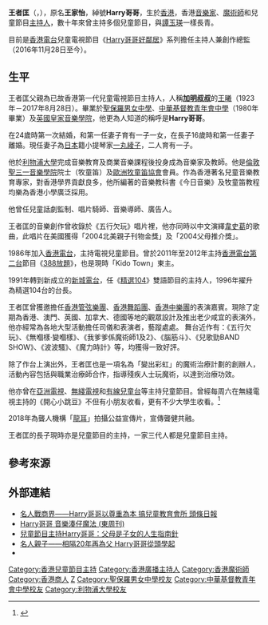 {{藝人
|姓名 = 王者匡
|類型 = 男藝人
|圖片 = 
|圖片尺寸 = 
|圖片簡介 = 
|本名 = 王家怡
|外文名 = 
|外文 = 
|羅馬拼音 = 
|英文名 = Harry Wong
|暱稱 = Harry哥哥
|其他藝名 = 
|國籍 = {{CHN-HKG}}
|民族 = [[漢族|漢族]]
|籍貫 = 
|出生日期 = {{birth date and age|1963|1|17}}
|出生地點 = {{HKG-1959}}
|逝世日期 = 
|逝世地點 = 
|職業 = [[音樂家|音樂家]]、[[魔術师|魔術师]]、[[综艺節目|综艺節目]][[主持人|主持人]]
|語言 = [[粵語|粵語]]、[[英語|英語]]
|教育程度 = [[利物浦大學|利物浦大學]]音樂教育及商業音樂課程
|母校 = [[聖保羅男女中學|聖保羅男女中學]]<br>[[中華基督教青年會中學|中華基督教青年會中學]]
|宗教信仰 = 
|配偶 = {{marriage|[[一丸綾子|一丸綾子]]|2006}}
|兒女 = 二子一女
|父母 = 
|音樂類型 = 
|演奏樂器 = 
|出道地點 = 
|出道日期 = 
|出道作 = 
|代表作 = 
|活躍年代 = 1980年代至今
|唱片公司 = 
|經紀公司 = [[香港電台|香港電台]]
|網站 = 
|相關團體 = 
|IMDb = 
|現任成員 = 
|過往成員 = 
|獎項 = 
}}

'''王者匡'''（'''{{lang|en|Harry Wong}}'''，{{bd|1963年|1月17日}}），原名'''王家怡'''，綽號'''Harry哥哥'''，生於[[香港|香港]]，香港[[音樂家|音樂家]]、[[魔術師|魔術師]]和兒童節目[[主持人|主持人]]，數十年來曾主持多個兒童節目，與[[譚玉瑛|譚玉瑛]]一樣長青。

目前是[[香港電台|香港電台]]兒童電視節目《[[Harry哥哥好鄰居|Harry哥哥好鄰居]]》系列擔任主持人兼創作總監（2016年11月28日至今）。

== 生平 ==
王者匡父親為已故香港第一代兒童電視節目主持人，人稱'''[[加明叔叔|加明叔叔]]'''的[[王曦|王曦]]（1923年－2017年8月28日）。畢業於[[聖保羅男女中學|聖保羅男女中學]]、[[中華基督教青年會中學|中華基督教青年會中學]]（1980年畢業）及[[英國|英國]][[皇家音樂學院|皇家音樂學院]]，他更為人知道的稱呼是'''Harry哥哥'''。

在24歲時第一次結婚，和第一任妻子育有一子一女，在長子16歲時和第一任妻子離婚。現任妻子為[[日本|日本]]籍小提琴家[[一丸綾子|一丸綾子]]，二人育有一子。

他於[[利物浦大學|利物浦大學]]完成音樂教育及商業音樂課程後投身成為音樂家及教師。他是[[倫敦聖三一音樂學院|倫敦聖三一音樂學院]]院士（牧童笛）及[[歐洲牧童笛協會|歐洲牧童笛協會]]會員。作為香港著名兒童音樂教育專家，對香港學界貢獻良多，他所編著的音樂教科書《今日音樂》及牧童笛教程均樂為香港小學廣泛採用。

他曾任兒童話劇監制、唱片騎師、音樂導師、廣告人。

王者匡的音樂創作曾收錄於《五行欠玩》唱片裡，他亦同時以中文演繹[[韋史葛|韋史葛]]的歌曲，此唱片在美國獲得「2004北美親子刊物金獎」及「2004父母推介獎」。

1986年加入[[香港電台|香港電台]]，主持電視兒童節目。曾於2011年至2012年主持[[香港電台第二台|香港電台第二台]]節目《[[388放題|388放題]]》，也是現時「Kido Town」東主。

1991年轉到新成立的[[新城電台|新城電台]]，任《[[精選104|精選104]]》雙語節目的主持人，1996年擢升為精選104台的台長。

王者匡曾獲邀擔任[[香港管弦樂團|香港管弦樂團]]、[[香港舞蹈團|香港舞蹈團]]、[[香港中樂團|香港中樂團]]的表演嘉賓。現除了定期為香港、澳門、英國、加拿大、德國等地的觀眾設計及推出老少咸宜的表演外，他亦經常為各地大型活動擔任司儀和表演者，藝蹤處處。 舞台近作有：《五行欠玩》、《無嗰樣‧變嗰樣》、《我爹爹係魔術師1及2》、《腦筋斗》、《兒歌勁BAND SHOW》、《波波騷》、《魔力時計》等，均獲得一致好評。

除了作台上演出外，王者匡也是一項名為「變出彩虹」的魔術治療計劃的創辦人，活動內容包括與職業治療師合作，指導殘疾人士玩魔術，以達到治療功效。

他亦曾在[[亞洲電視|亞洲電視]]、[[無綫電視|無綫電視]]和[[有線兒童台|有線兒童台]]等主持兒童節目。曾經每周六在無綫電視主持的《開心小跳豆》不但有小朋友收看，更有不少大學生收看。<ref>{{cite_news|title=兒童節目﹕嘻嘻哈哈睇電視 兒童節目伴成長|url=https://news.mingpao.com/pns/兒童節目﹕嘻嘻哈哈睇電視%20兒童節目伴成長/web_tc/article/20150210/s00005/1423504105724|publisher=明報}}</ref>

2018年為聾人機構「[[龍耳|龍耳]]」拍攝公益宣傳片，宣傳聾健共融。

王者匡的長子現時亦是兒童節目的主持，一家三代人都是兒童節目主持。

== 參考來源 ==

<references />

==外部連結==
* [http://news.hkheadline.com/dailynews/headline_news_detail_columnist.asp?id=172627&section_name=wtt&kw=107 名人戰商界——Harry哥哥以尊重為本 搞兒童教育會所 頭條日報]
* [http://www.eastweek.com.hk/index.php?aid=7204 Harry哥哥 音樂湊仔魔法 (東周刊)] {{Wayback|url=http://www.eastweek.com.hk/index.php?aid=7204 |date=20110120032807 }}
*[https://topick.hket.com/article/1552655/%E5%85%92%E7%AB%A5%E7%AF%80%E7%9B%AE%E4%B8%BB%E6%8C%81Harry%E5%93%A5%E5%93%A5%EF%BC%9A%E7%88%B6%E6%AF%8D%E6%98%AF%E5%AD%90%E5%A5%B3%E7%9A%84%E4%BA%BA%E7%94%9F%E6%8C%87%E5%8D%97%E9%87%9D 兒童節目主持Harry哥哥：父母是子女的人生指南針] {{Wayback|url=https://topick.hket.com/article/1552655/%E5%85%92%E7%AB%A5%E7%AF%80%E7%9B%AE%E4%B8%BB%E6%8C%81Harry%E5%93%A5%E5%93%A5%EF%BC%9A%E7%88%B6%E6%AF%8D%E6%98%AF%E5%AD%90%E5%A5%B3%E7%9A%84%E4%BA%BA%E7%94%9F%E6%8C%87%E5%8D%97%E9%87%9D |date=20180413185935 }}
* [http://news.stheadline.com/dailynews/headline_news_detail_columnist.asp?id=170357&section_name=wtt&kw=-1 名人親子——相隔20年再為父 Harry哥哥從頭學起] {{Wayback|url=http://news.stheadline.com/dailynews/headline_news_detail_columnist.asp?id=170357&section_name=wtt&kw=-1 |date=20200801090511 }}
*{{facebook}}

{{DEFAULTSORT:W}}
[[Category:香港兒童節目主持|Category:香港兒童節目主持]]
[[Category:香港廣播主持人|Category:香港廣播主持人]]
[[Category:香港魔術師|Category:香港魔術師]]
[[Category:香港商人|Category:香港商人]]
[[Category:王姓|Z]]
[[Category:聖保羅男女中學校友|Category:聖保羅男女中學校友]]
[[Category:中華基督教青年會中學校友|Category:中華基督教青年會中學校友]]
[[Category:利物浦大學校友|Category:利物浦大學校友]]
